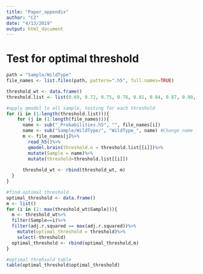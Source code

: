 ```yaml
---
title: "Paper_appendix"
author: "CZ"
date: "4/13/2019"
output: html_document
---
```


# Test for optimal threshold
```r
path = "Sample/WildType"
file_names <- list.files(path, pattern=".h5", full.names=TRUE)

threshold_wt <- data.frame()
threshold.list <- list(0.69, 0.72, 0.75, 0.78, 0.81, 0.84, 0.87, 0.90, 0.93, 0.96, 0.99)

#apply qmodel to all sample, testing for each threshold
for (i in (1:length(threshold.list))){
    for (j in (1:length(file_names))){
      name <- sub("_Probabilities.h5", "", file_names[i])
      name <- sub("Sample/WildType/", "WildType_", name) #Change name for youtoo
      m <- file_names[j]%>%
        read_h5()%>%
        qmodel.brain(threshold.n = threshold.list[[i]])%>%
        mutate(Sample = name)%>% 
        mutate(threshold=threshold.list[[i]])
      
      threshold_wt <- rbind(threshold_wt, m) 
  }
}

#find optimal threshold
optimal_threshold <- data.frame()
m <- list()
for (i in (1: max(threshold_wt$Sample))){
  m <- threshold_wt%>%
  filter(Sample==i)%>%
  filter(adj.r.squared == max(adj.r.squared))%>%
    mutate(optimal_threshold = threshold)%>%
    select(-threshold)
  optimal_threshold <- rbind(optimal_threshold,m)
}

#optimal threhsold table
table(optimal_threshold$optimal_threshold)
```

